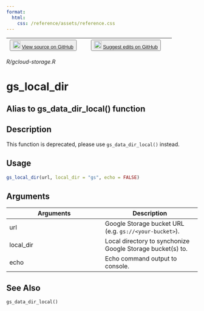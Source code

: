 ```yaml
---
format:
  html:
    css: /reference/assets/reference.css
---
```


| <button class="button"> ![](/reference/assets/GitHub-Mark-32px.png){width="20"} [View source on GitHub](NULL/blob/main/R/gcloud-storage.R) </button> | <button class="button"> ![](/reference/assets/GitHub-Mark-32px.png){width="20"} [Suggest edits on GitHub](NULL/edit/main/R/gcloud-storage.R) </button> |
|:------------------------------:|:--------------------------------------:|

*R/gcloud-storage.R*

# gs_local_dir

## Alias to gs_data_dir_local() function

## Description
This function is deprecated, please use `gs_data_dir_local()` instead. 


## Usage
```r
gs_local_dir(url, local_dir = "gs", echo = FALSE) 
```

## Arguments
|Arguments|Description|
|---|---|
| url | Google Storage bucket URL (e.g. `gs://<your-bucket>`). |
| local_dir | Local directory to synchonize Google Storage bucket(s) to. |
| echo | Echo command output to console. |






## See Also
`gs_data_dir_local()`

